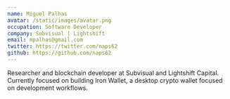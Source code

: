 ```yaml
---
name: Miguel Palhas
avatar: /static/images/avatar.png
occupation: Software Developer
company: Subvisual | Lightshift
email: mpalhas@gmail.com
twitter: https://twitter.com/naps62
github: https://github.com/naps62
---
```


Researcher and blockchain developer at Subvisual and Lightshift Capital.
Currently focused on building Iron Wallet, a desktop crypto wallet focused on development workflows.
